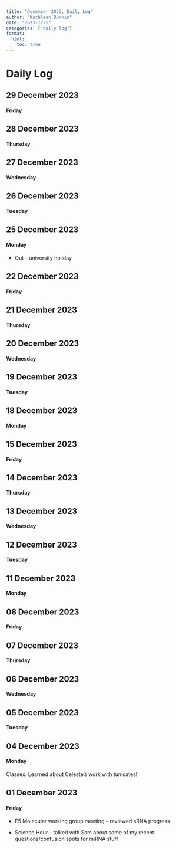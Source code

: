 ```yaml
---
title: "December 2023, Daily Log"
author: "Kathleen Durkin"
date: "2023-12-5"
categories: ["daily log"]
format:
  html:
    toc: true
---
```


# Daily Log

## 29 December 2023

#### Friday

## 28 December 2023

#### Thursday

## 27 December 2023

#### Wednesday

## 26 December 2023

#### Tuesday

## 25 December 2023

#### Monday

-   Out -- university holiday

## 22 December 2023

#### Friday

## 21 December 2023

#### Thursday

## 20 December 2023

#### Wednesday

## 19 December 2023

#### Tuesday

## 18 December 2023

#### Monday

## 15 December 2023

#### Friday

## 14 December 2023

#### Thursday

## 13 December 2023

#### Wednesday

## 12 December 2023

#### Tuesday

## 11 December 2023

#### Monday

## 08 December 2023

#### Friday

## 07 December 2023

#### Thursday

## 06 December 2023

#### Wednesday

## 05 December 2023

#### Tuesday

## 04 December 2023

#### Monday

Classes. Learned about Celeste's work with tunicates!

## 01 December 2023

#### Friday

-   E5 Molecular working group meeting -- reviewed sRNA progress

-   Science Hour -- talked with Sam about some of my recent questions/confusion spots for miRNA stuff
